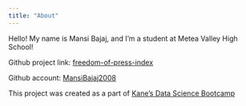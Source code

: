 ```yaml
---
title: "About"
---
```


Hello! My name is Mansi Bajaj, and I'm a student at Metea Valley High School!

Github project link: [freedom-of-press-index](https://github.com/MansiBajaj2008/freedom-of-press-index)

Github account: [MansiBajaj2008](https://github.com/MansiBajaj2008)

This project was created as a part of [Kane's Data Science Bootcamp](https://bootcamp.davidkane.info/)